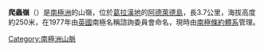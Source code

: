 {{coord|67|33|S|68|11|W|display=title}}

'''爬蟲嶺'''（{{lang-en|Reptile Ridge}}）是[[南極洲|南極洲]]的山嶺，位於[[葛拉漢地|葛拉漢地]]的[[阿德萊德島|阿德萊德島]]，長3.7公里，海拔高度約250米，在1977年由[[英國|英國]]南極名稱諮詢委員會命名，現時由[[南極條約體系|南極條約體系]]管理。

{{DEFAULTSORT:Reptile Ridge}}
[[Category:南極洲山脈|Category:南極洲山脈]]


{{AdelaideIsland-geo-stub}}